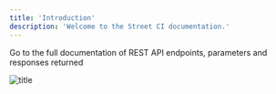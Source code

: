 ```yaml
---
title: 'Introduction'
description: 'Welcome to the Street CI documentation.'
---
```


<Card title="Street API integration" icon="link" href="/api-reference/">
    Go to the full documentation of REST API endpoints, parameters and responses returned
</Card>

![title](/images/street.jpeg)
